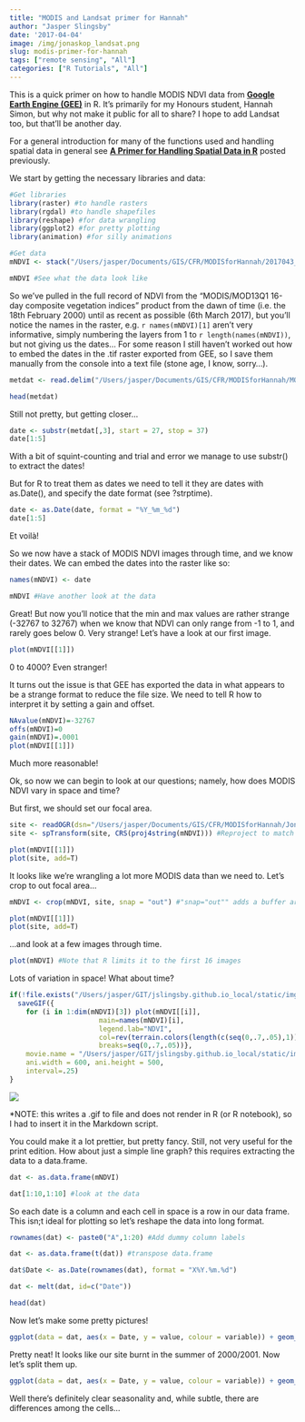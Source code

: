 ```yaml
---
title: "MODIS and Landsat primer for Hannah"
author: "Jasper Slingsby"
date: '2017-04-04'
image: /img/jonaskop_landsat.png
slug: modis-primer-for-hannah
tags: ["remote sensing", "All"]
categories: ["R Tutorials", "All"]
---
```


This is a quick primer on how to handle MODIS NDVI data from [**Google Earth Engine (GEE)**](https://earthengine.google.com/) in R. It's primarily for my Honours student, Hannah Simon, but why not make it public for all to share? I hope to add Landsat too, but that'll be another day.

For a general introduction for many of the functions used and handling spatial data in general see [**A Primer for Handling Spatial Data in R**](https://jslingsby.github.io/post/2017-04-01-PrimerSpatialData/) posted previously.

We start by getting the necessary libraries and data:

```r
#Get libraries
library(raster) #to handle rasters
library(rgdal) #to handle shapefiles
library(reshape) #for data wrangling
library(ggplot2) #for pretty plotting
library(animation) #for silly animations

#Get data
mNDVI <- stack("/Users/jasper/Documents/GIS/CFR/MODISforHannah/2017043_MODIS_v1g_JNP_MOD_NDVI.tif") #Note that the file has multiple bands so stack() is the easiest way to read all bands

mNDVI #See what the data look like
```

So we've pulled in the full record of NDVI from the "MODIS/MOD13Q1 16-day composite vegetation indices" product from the dawn of time (i.e. the 18th February 2000) until as recent as possible (6th March 2017), but you'll notice the names in the raster, e.g. `r names(mNDVI)[1]` aren't very informative, simply numbering the layers from 1 to `r length(names(mNDVI))`, but not giving us the dates... For some reason I still haven't worked out how to embed the dates in the .tif raster exported from GEE, so I save them manually from the console into a text file (stone age, I know, sorry...).

```r
metdat <- read.delim("/Users/jasper/Documents/GIS/CFR/MODISforHannah/MODIS_metadata.txt", sep = " ", header = F)

head(metdat)
```

Still not pretty, but getting closer...

```r
date <- substr(metdat[,3], start = 27, stop = 37)
date[1:5]
```

With a bit of squint-counting and trial and error we manage to use substr() to extract the dates!

But for R to treat them as dates we need to tell it they are dates with as.Date(), and specify the date format (see ?strptime).

```r
date <- as.Date(date, format = "%Y_%m_%d")
date[1:5]
```

Et voilà!

So we now have a stack of MODIS NDVI images through time, and we know their dates. We can embed the dates into the raster like so:

```r
names(mNDVI) <- date

mNDVI #Have another look at the data
```

Great! But now you'll notice that the min and max values are rather strange (-32767 to 32767) when we know that NDVI can only range from -1 to 1, and rarely goes below 0. Very strange! Let's have a look at our first image.

```r
plot(mNDVI[[1]])
```

0 to 4000? Even stranger!

It turns out the issue is that GEE has exported the data in what appears to be a strange format to reduce the file size. We need to tell R how to interpret it by setting a gain and offset.

```r
NAvalue(mNDVI)=-32767
offs(mNDVI)=0
gain(mNDVI)=.0001
plot(mNDVI[[1]])
```

Much more reasonable!

Ok, so now we can begin to look at our questions; namely, how does MODIS NDVI vary in space and time?

But first, we should set our focal area.

```r
site <- readOGR(dsn="/Users/jasper/Documents/GIS/CFR/MODISforHannah/Jonaskop 120m.kml", layer="Jonaskop 120m.kml") # A Google Earth KML file
site <- spTransform(site, CRS(proj4string(mNDVI))) #Reproject to match the projection of the MODIS data (UTM 34S in this case)

plot(mNDVI[[1]])
plot(site, add=T)
```

It looks like we're wrangling a lot more MODIS data than we need to. Let's crop to out focal area...

```r
mNDVI <- crop(mNDVI, site, snap = "out") #"snap="out"" adds a buffer around the site

plot(mNDVI[[1]])
plot(site, add=T)
```
...and look at a few images through time.

```r
plot(mNDVI) #Note that R limits it to the first 16 images
```

Lots of variation in space! What about time?

```r
if(!file.exists("/Users/jasper/GIT/jslingsby.github.io_local/static/img/output/mNDVI.gif")) { # Check if the file exists
  saveGIF({
    for (i in 1:dim(mNDVI)[3]) plot(mNDVI[[i]],
                      main=names(mNDVI)[i],
                      legend.lab="NDVI",
                      col=rev(terrain.colors(length(c(seq(0,.7,.05),1)))),
                      breaks=seq(0,.7,.05))}, 
    movie.name = "/Users/jasper/GIT/jslingsby.github.io_local/static/img/output/mNDVI.gif", 
    ani.width = 600, ani.height = 500, 
    interval=.25)
}

```

![](/img/output/mNDVI.gif)

*NOTE: this writes a .gif to file and does not render in R (or R notebook), so I had to insert it in the Markdown script.

You could make it a lot prettier, but pretty fancy. Still, not very useful for the print edition. How about just a simple line graph? this requires extracting the data to a data.frame.

```r
dat <- as.data.frame(mNDVI)

dat[1:10,1:10] #look at the data
```

So each date is a column and each cell in space is a row in our data frame. This isn;t ideal for plotting so let's reshape the data into long format.

```r
rownames(dat) <- paste0("A",1:20) #Add dummy column labels

dat <- as.data.frame(t(dat)) #transpose data.frame

dat$Date <- as.Date(rownames(dat), format = "X%Y.%m.%d")

dat <- melt(dat, id=c("Date"))

head(dat)
```

Now let's make some pretty pictures!

```r
ggplot(data = dat, aes(x = Date, y = value, colour = variable)) + geom_line()
```

Pretty neat! It looks like our site burnt in the summer of 2000/2001. Now let's split them up.

```r
ggplot(data = dat, aes(x = Date, y = value, colour = variable)) + geom_line() + facet_wrap(~variable)
```

Well there's definitely clear seasonality and, while subtle, there are differences among the cells...

